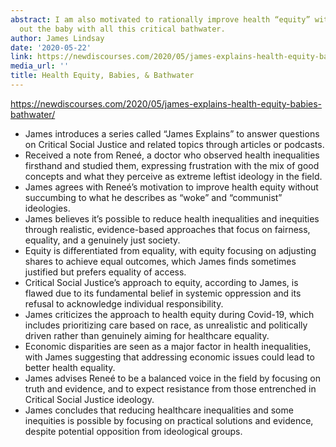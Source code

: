 ```yaml
---
abstract: I am also motivated to rationally improve health “equity” without throwing
  out the baby with all this critical bathwater.
author: James Lindsay
date: '2020-05-22'
link: https://newdiscourses.com/2020/05/james-explains-health-equity-babies-bathwater/
media_url: ''
title: Health Equity, Babies, & Bathwater
---
```

<https://newdiscourses.com/2020/05/james-explains-health-equity-babies-bathwater/>

- James introduces a series called "James Explains" to answer questions on Critical Social Justice and related topics through articles or podcasts.
- Received a note from Reneé, a doctor who observed health inequalities firsthand and studied them, expressing frustration with the mix of good concepts and what they perceive as extreme leftist ideology in the field.
- James agrees with Reneé's motivation to improve health equity without succumbing to what he describes as "woke" and "communist" ideologies.
- James believes it's possible to reduce health inequalities and inequities through realistic, evidence-based approaches that focus on fairness, equality, and a genuinely just society.
- Equity is differentiated from equality, with equity focusing on adjusting shares to achieve equal outcomes, which James finds sometimes justified but prefers equality of access.
- Critical Social Justice's approach to equity, according to James, is flawed due to its fundamental belief in systemic oppression and its refusal to acknowledge individual responsibility.
- James criticizes the approach to health equity during Covid-19, which includes prioritizing care based on race, as unrealistic and politically driven rather than genuinely aiming for healthcare equality.
- Economic disparities are seen as a major factor in health inequalities, with James suggesting that addressing economic issues could lead to better health equality.
- James advises Reneé to be a balanced voice in the field by focusing on truth and evidence, and to expect resistance from those entrenched in Critical Social Justice ideology.
- James concludes that reducing healthcare inequalities and some inequities is possible by focusing on practical solutions and evidence, despite potential opposition from ideological groups.